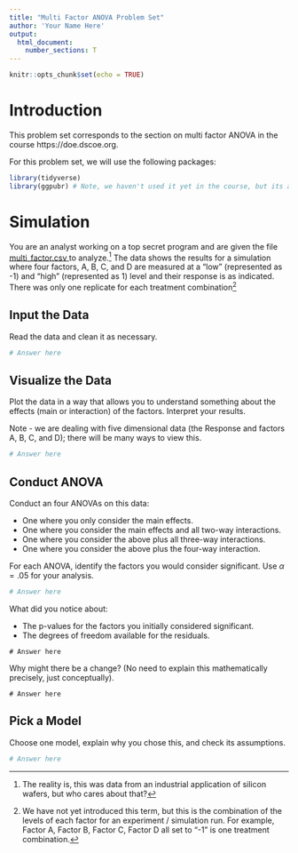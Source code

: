 ```yaml
---
title: "Multi Factor ANOVA Problem Set"
author: 'Your Name Here'
output: 
  html_document:
    number_sections: T
---
```


```r
knitr::opts_chunk$set(echo = TRUE)
```

# Introduction

This problem set corresponds to the section on multi factor ANOVA in the course https://doe.dscoe.org.  

For this problem set, we will use the following packages:

```r
library(tidyverse)
library(ggpubr) # Note, we haven't used it yet in the course, but its a convenient package for combining multiple plots
```


# Simulation

You are an analyst working on a top secret program and are given the file <a href = '/_Chapter3_1_ProblemSets/multi_factor.csv'> multi_factor.csv </a> to analyze.^[The reality is, this was data from an industrial application of silicon wafers, but who cares about that?]  The data shows the results for a simulation where four factors, A, B, C, and D are measured at a "low" (represented as -1) and "high" (represented as 1) level and their response is as indicated.  There was only one replicate for each treatment combination^[We have not yet introduced this term, but this is the combination of the levels of each factor for an experiment / simulation run.  For example, Factor A, Factor B, Factor C, Factor D all set to "-1" is one treatment combination.]

## Input the Data

Read the data and clean it as necessary.

```r
# Answer here
```

## Visualize the Data

Plot the data in a way that allows you to understand something about the effects (main or interaction) of the factors.  Interpret your results.

Note - we are dealing with five dimensional data (the Response and factors A, B, C, and D); there will be many ways to view this.

```r
# Answer here
```

## Conduct ANOVA

Conduct an four ANOVAs on this data:

* One where you only consider the main effects.
* One where you consider the main effects and all two-way interactions.
* One where you consider the above plus all three-way interactions.
* One where you consider the above plus the four-way interaction.

For each ANOVA, identify the factors you would consider significant.  Use $\alpha = .05$ for your analysis.

```r
# Answer here
```

What did you notice about:

* The p-values for the factors you initially considered significant.
* The degrees of freedom available for the residuals.

```{}
# Answer here
```

Why might there be a change?  (No need to explain this mathematically precisely, just conceptually).

```{}
# Answer here
```

## Pick a Model

Choose one model, explain why you chose this, and check its assumptions.

```r
# Answer here
```